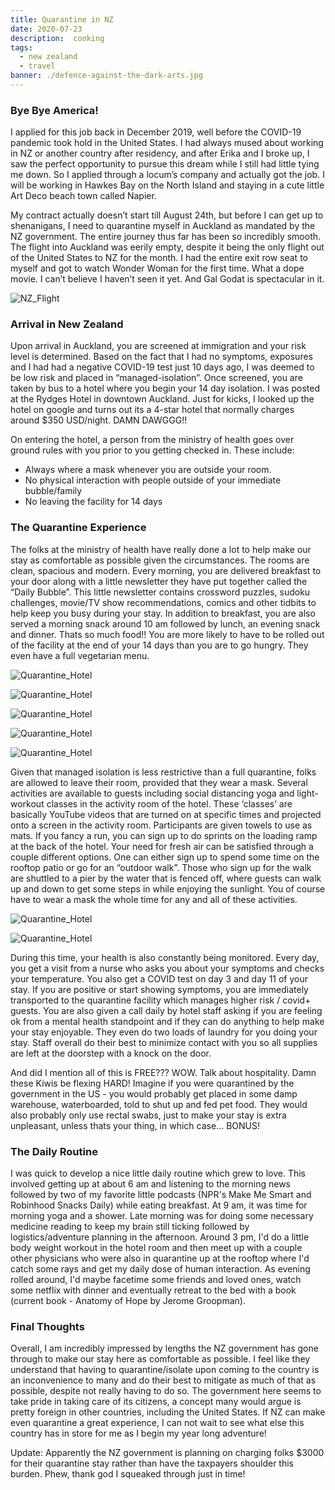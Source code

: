 ```yaml
---
title: Quarantine in NZ 
date: 2020-07-23
description:  cooking
tags:
  - new zealand
  - travel
banner: ./defence-against-the-dark-arts.jpg
---
```


### Bye Bye America!

I applied for this job back in December 2019, well before the COVID-19 pandemic took hold in the United States. I had always mused about working in NZ or another country after residency, and after Erika and I broke up, I saw the perfect opportunity to pursue this dream while I still had little tying me down. So I applied through a locum’s company and actually got the job. I will be working in Hawkes Bay on the North Island and staying in a cute little Art Deco beach town called Napier. 

My contract actually doesn’t start till August 24th, but before I can get up to shenanigans, I need to quarantine myself in Auckland as mandated by the NZ government. The entire journey thus far has been so incredibly smooth. The flight into Auckland was eerily empty, despite it being the only flight out of the United States to NZ for the month. I had the entire exit row seat to myself and got to watch Wonder Woman for the first time. What a dope movie. I can’t believe I haven’t seen it yet. And Gal Godat is spectacular in it. 

![NZ_Flight](./flight.jpeg)

### Arrival in New Zealand

Upon arrival in Auckland, you  are screened at immigration and your risk level is determined. Based on the fact that I had no symptoms, exposures and I had had a negative COVID-19 test just 10 days ago, I was deemed to be low risk and placed in “managed-isolation”. Once screened, you are taken by bus to a hotel where you begin your 14 day isolation. I was posted at the Rydges Hotel in downtown Auckland. Just for kicks, I looked up the hotel on google and turns out its a 4-star hotel that normally charges around $350 USD/night. DAMN DAWGGG!! 

On entering the hotel,  a person from the ministry of health goes over ground rules with you prior to you getting checked in. These include: 
* Always where a mask whenever you are outside your room. 
* No physical interaction with people outside of your immediate bubble/family 
* No leaving the facility for 14 days     

### The Quarantine Experience

The folks at the ministry of health have really done a lot to help make our stay as comfortable as possible given the circumstances. The rooms are clean, spacious and modern. Every morning, you are delivered breakfast to your door along with a little newsletter they have put together called the “Daily Bubble”. This little newsletter contains crossword puzzles, sudoku challenges, movie/TV show recommendations, comics and other tidbits to help keep you busy during your stay. In addition to breakfast, you are also served a morning snack around 10 am followed by lunch, an evening snack and dinner. Thats so much food!! You are more likely to have to be rolled out of the facility at the end of your 14 days than you are to go hungry. They even have a full vegetarian menu. 


![Quarantine_Hotel](./hotel_room1.jpeg)

![Quarantine_Hotel](./hotel_room2.jpeg)

![Quarantine_Hotel](./hotel_room3.jpeg)

![Quarantine_Hotel](./Quarantine5.jpeg)

![Quarantine_Hotel](./hotel_room4.jpeg)


Given that managed isolation is less restrictive than a full quarantine, folks are allowed to leave their room, provided that they wear a mask. Several activities are available to guests including social distancing yoga and light-workout classes in the activity room of the hotel. These ‘classes’ are basically YouTube videos that are turned on at specific times and projected onto a screen in the activity room. Participants are given towels to use as mats. If you fancy a run, you can sign up to do sprints on the loading ramp at the back of the hotel. Your need for fresh air can be satisfied through a couple different options. One can either sign up to spend some time on the rooftop patio or go for an “outdoor walk”. Those who sign up for the walk are shuttled to a pier by the water that is fenced off, where guests can walk up and down to get some steps in while enjoying the sunlight. You of course have to wear a mask the whole time for any and all of these activities. 

![Quarantine_Hotel](./Quarantine1.jpeg)

![Quarantine_Hotel](./Quarantine4.jpeg)

During this time, your health is also constantly being monitored. Every day, you get a visit from a nurse who asks you about your symptoms and checks your temperature. You also get a COVID test on day 3 and day 11 of your stay. If you are positive or start showing symptoms, you are immediately transported to the quarantine facility which manages higher risk / covid+ guests. You are also given a call daily by hotel staff asking if you are feeling ok from a mental health standpoint and if they can do anything to help make your stay enjoyable. They even do two loads of laundry for you doing your stay. Staff overall do their best to minimize contact with you so all supplies are left at the doorstep with a knock on the door. 

And did I mention all of this is FREE??? WOW. Talk about hospitality. Damn these Kiwis be flexing HARD! Imagine if you were quarantined by the government in the US - you would probably get placed in some damp warehouse, waterboarded, told to shut up and fed pet food. They would also probably only use rectal swabs, just to make your stay is extra unpleasant, unless thats your thing, in which case... BONUS! 

### The Daily Routine

I was quick to develop a nice little daily routine which grew to love. This involved getting up at about 6 am and listening to the morning news followed by two of my favorite little podcasts (NPR's Make Me Smart and Robinhood Snacks Daily) while eating breakfast. At 9 am, it was time for morning yoga and a shower. Late morning was for doing some necessary medicine reading to keep my brain still ticking followed by logistics/adventure planning in the afternoon. Around 3 pm, I'd do a little body weight workout in the hotel room and then meet up with a couple other physicians who were also in quarantine up at the rooftop where I'd catch some rays and get my daily dose of human interaction. As evening rolled around, I'd maybe facetime some friends and loved ones, watch some netflix with dinner and eventually retreat to the bed with a book (current book - Anatomy of Hope by Jerome Groopman). 

### Final Thoughts

Overall, I am incredibly impressed by lengths the NZ government has gone through to make our stay here as comfortable as possible. I feel like they understand that having to quarantine/isolate upon coming to the country is an inconvenience to many and do their best to mitigate as much of that as possible, despite not really having to do so. The government here seems to take pride in taking care of its citizens, a concept many would argue is pretty foreign in other countries, including the United States. If NZ can make even quarantine a great experience, I can not wait to see what else this country has in store for me as I begin my year long adventure! 

Update: Apparently the NZ government is planning on charging folks $3000 for their quarantine stay rather than have the taxpayers shoulder this burden. Phew, thank god I squeaked through just in time! 



